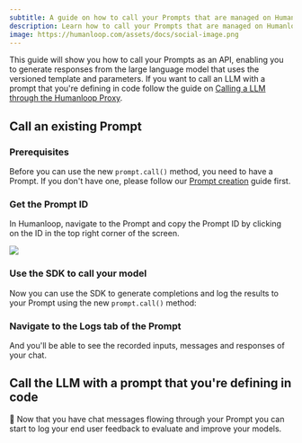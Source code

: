 ```yaml
---
subtitle: A guide on how to call your Prompts that are managed on Humanloop.
description: Learn how to call your Prompts that are managed on Humanloop.
image: https://humanloop.com/assets/docs/social-image.png
---
```


This guide will show you how to call your Prompts as an API, enabling you to generate responses from the large language model that uses the versioned template and parameters. If you want to call an LLM with a prompt that you're defining in code follow the guide on [Calling a LLM through the Humanloop Proxy](/docs/v5/development/guides/proxy-model-calls).

## Call an existing Prompt

### Prerequisites

Before you can use the new `prompt.call()` method, you need to have a Prompt. If you don't have one, please follow our [Prompt creation](/docs/v5/development/guides/create-prompt) guide first.

<Markdown src="../../../snippets/setup-sdk.mdx" />

<Steps>

### Get the Prompt ID

In Humanloop, navigate to the Prompt and copy the Prompt ID by clicking on the ID in the top right corner of the screen.

<img src="../../../assets/images/prompt-id.png" />

### Use the SDK to call your model

Now you can use the SDK to generate completions and log the results to your Prompt using the new `prompt.call()` method:

<EndpointRequestSnippet endpoint="POST /prompts/call" example="By ID" />

<EndpointResponseSnippet endpoint="POST /prompts/call" example="By ID" />

### Navigate to the **Logs** tab of the Prompt

And you'll be able to see the recorded inputs, messages and responses of your chat.

</Steps>

## Call the LLM with a prompt that you're defining in code

<EndpointRequestSnippet
  endpoint="POST /prompts/call"
  example="Supplying Prompt"
/>

<EndpointResponseSnippet
  endpoint="POST /prompts/call"
  example="Supplying Prompt"
/>

🎉 Now that you have chat messages flowing through your Prompt you can start to log your end user feedback to evaluate and improve your models.
